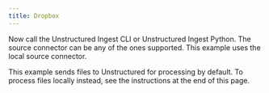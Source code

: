 ```yaml
---
title: Dropbox
---
```



<NewDocument />


<SharedDropbox />

Now call the Unstructured Ingest CLI or Unstructured Ingest Python. The source connector can be any of the ones supported. This example uses the local source connector.

This example sends files to Unstructured for processing by default. To process files locally instead, see the instructions at the end of this page.


<CodeGroup>
  <DropboxSh />
  <DropboxPyV2 />
</CodeGroup>


<SharedPartitionByAPIOSS/>
